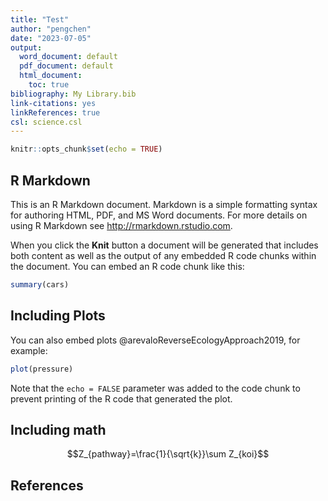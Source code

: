 ```yaml
---
title: "Test"
author: "pengchen"
date: "2023-07-05"
output:
  word_document: default
  pdf_document: default
  html_document: 
    toc: true
bibliography: My Library.bib
link-citations: yes
linkReferences: true
csl: science.csl
---
```


```r
knitr::opts_chunk$set(echo = TRUE)
```

## R Markdown

This is an R Markdown document. Markdown is a simple formatting syntax for authoring HTML, PDF, and MS Word documents. For more details on using R Markdown see <http://rmarkdown.rstudio.com>.

When you click the **Knit** button a document will be generated that includes both content as well as the output of any embedded R code chunks within the document. You can embed an R code chunk like this:

```r
summary(cars)
```

## Including Plots

You can also embed plots @arevaloReverseEcologyApproach2019, for example:

```r
plot(pressure)
```

Note that the `echo = FALSE` parameter was added to the code chunk to prevent printing of the R code that generated the plot.

## Including math

$$Z_{pathway}=\frac{1}{\sqrt{k}}\sum Z_{koi}$$

## References
